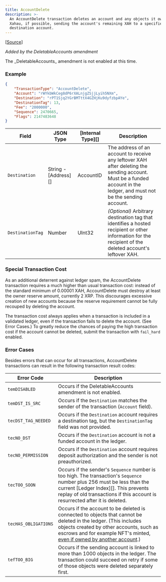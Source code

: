```yaml
---
title: AccountDelete
description: >-
  An AccountDelete transaction deletes an account and any objects it owns in
  Xahau, if possible, sending the account's remaining XAH to a specified
  destination account.
---
```


\[[Source](https://github.com/Xahau/xahaud/blob/dev/src/ripple/app/tx/impl/DeleteAccount.cpp)]

_Added by the DeletableAccounts amendment_

<Aside type="caution">
The _DeletableAccounts_ amendment is not enabled at this time.
</Aside>

### Example

```json
{
    "TransactionType": "AccountDelete",
    "Account": "rWYkbWkCeg8dP6rXALnjgZSjjLyih5NXm",
    "Destination": "rPT1Sjq2YGrBMTttX4GZHjKu9dyfzbpAYe",
    "DestinationTag": 13,
    "Fee": "2000000",
    "Sequence": 2470665,
    "Flags": 2147483648
}
```

| Field            | JSON Type              | \[Internal Type]\[] | Description                                                                                                                                                            |
| ---------------- | ---------------------- | ------------------- | ---------------------------------------------------------------------------------------------------------------------------------------------------------------------- |
| `Destination`    | String - \[Address]\[] | AccountID           | The address of an account to receive any leftover XAH after deleting the sending account. Must be a funded account in the ledger, and must not be the sending account. |
| `DestinationTag` | Number                 | UInt32              | _(Optional)_ Arbitrary destination tag that identifies a hosted recipient or other information for the recipient of the deleted account's leftover XAH.                |

### Special Transaction Cost

As an additional deterrent against ledger spam, the AccountDelete transaction requires a much higher than usual transaction cost: instead of the standard minimum of 0.00001 XAH, AccountDelete must destroy at least the owner reserve amount, currently 2 XRP. This discourages excessive creation of new accounts because the reserve requirement cannot be fully recouped by deleting the account.

The transaction cost always applies when a transaction is included in a validated ledger, even if the transaction fails to delete the account. (See Error Cases.) To greatly reduce the chances of paying the high transaction cost if the account cannot be deleted, submit the transaction with `fail_hard` enabled.

### Error Cases

Besides errors that can occur for all transactions, AccountDelete transactions can result in the following transaction result codes:

| Error Code           | Description                                                                                                                                                                                                                                                                                                                         |
| -------------------- | ----------------------------------------------------------------------------------------------------------------------------------------------------------------------------------------------------------------------------------------------------------------------------------------------------------------------------------- |
| `temDISABLED`        | Occurs if the DeletableAccounts amendment is not enabled.                                                                                                                                                                                                                                                                           |
| `temDST_IS_SRC`      | Occurs if the `Destination` matches the sender of the transaction (`Account` field).                                                                                                                                                                                                                                                |
| `tecDST_TAG_NEEDED`  | Occurs if the `Destination` account requires a destination tag, but the `DestinationTag` field was not provided.                                                                                                                                                                                                                    |
| `tecNO_DST`          | Occurs if the `Destination` account is not a funded account in the ledger.                                                                                                                                                                                                                                                          |
| `tecNO_PERMISSION`   | Occurs if the `Destination` account requires deposit authorization and the sender is not preauthorized.                                                                                                                                                                                                                             |
| `tecTOO_SOON`        | Occurs if the sender's `Sequence` number is too high. The transaction's `Sequence` number plus 256 must be less than the current \[Ledger Index]\[]. This prevents replay of old transactions if this account is resurrected after it is deleted.                                                                                   |
| `tecHAS_OBLIGATIONS` | Occurs if the account to be deleted is connected to objects that cannot be deleted in the ledger. (This includes objects created by other accounts, such as escrows and for example NFT's minted, [even if owned by another account](https://github.com/Xahau/xahaud/blob/dev/src/ripple/app/tx/impl/DeleteAccount.cpp#L197).) |
| `tefTOO_BIG`         | Occurs if the sending account is linked to more than 1000 objects in the ledger. The transaction could succeed on retry if some of those objects were deleted separately first.                                                                                                                                                     |

